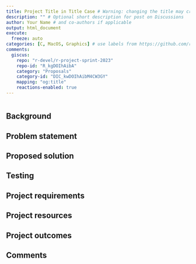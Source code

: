 ```yaml
---
title: Project Title in Title Case # Warning: changing the title may create a new Discussions thread!
description: "" # Optional short description for post on Discussions
author: Your Name # and co-authors if applicable
output: html_document
execute:
  freeze: auto
categories: [C, MacOS, Graphics] # use labels from https://github.com/r-devel/r-project-sprint-2023/labels
comments:
  giscus: 
    repo: "r-devel/r-project-sprint-2023"
    repo-id: "R_kgDOIhAibA"
    category: "Proposals"
    category-id: "DIC_kwDOIhAibM4CW3GY"
    mapping: "og:title"
    reactions-enabled: true
---
```


```{=html}
<!-- 
This template is based on https://contributor.r-project.org/r-project-sprint-2023/projects/quartz-alpha-mask/.
The sections are provided as a guide and may not be appropriate to your proposal, feel free to skip or change sections.

Please label any R code chunks, especially those producing images.
-->
```
```r

```

## Background

## Problem statement

## Proposed solution

## Testing

## Project requirements

<!-- Include here prerequisite knowledge and any operating system requirements -->

## Project resources

## Project outcomes

## Comments

<!-- 
Please leave the Comments section
- a Giscus comment box will be automatically added here 
-->
